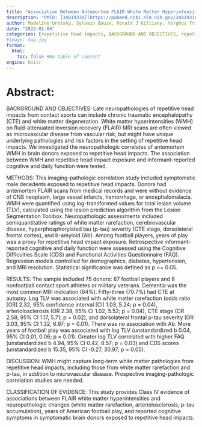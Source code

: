```yaml
---
title: "Association Between Antemortem FLAIR White Matter Hyperintensities and Neuropathology in Brain Donors Exposed to Repetitive Head Impacts"
description: "PMID: [34819338](https://pubmed.ncbi.nlm.nih.gov/34819338/){target='_blank'}    DOI: [10.1212/WNL.0000000000013012](https://doi.org/10.1212/WNL.0000000000013012){target='_blank'}"
author: Madeline Uretsky, Sylvain Bouix, Ronald J Killiany, Yorghos Tripodis, Brett Martin, Joseph Palmisano, Asim Z Mian, Karen Buch, Chad Farris, Daniel H Daneshvar, Brigid Dwyer, Lee Goldstein, Douglas Katz, Christopher Nowinski, Robert Cantu, Neil Kowall, Bertrand Russell Huber, Robert A Stern, Victor E Alvarez, Thor D Stein, Ann McKee, Jesse Mez, Michael L Alosco
date: "2022-01-04"
categories: [repetitive head impacts, BACKGROUND AND OBJECTIVES, repetitive head, head impacts, chronic traumatic encephalopathy]
#image: map.jpg
format:
  html:
    toc: false #No table of content
engine: knitr
---
```


# Abstract:

BACKGROUND AND OBJECTIVES: Late neuropathologies of repetitive head impacts from contact sports can include chronic traumatic encephalopathy (CTE) and white matter degeneration. White matter hyperintensities (WMH) on fluid-attenuated inversion recovery (FLAIR) MRI scans are often viewed as microvascular disease from vascular risk, but might have unique underlying pathologies and risk factors in the setting of repetitive head impacts. We investigated the neuropathologic correlates of antemortem WMH in brain donors exposed to repetitive head impacts. The association between WMH and repetitive head impact exposure and informant-reported cognitive and daily function were tested.

METHODS: This imaging-pathologic correlation study included symptomatic male decedents exposed to repetitive head impacts. Donors had antemortem FLAIR scans from medical records and were without evidence of CNS neoplasm, large vessel infarcts, hemorrhage, or encephalomalacia. WMH were quantified using log-transformed values for total lesion volume (TLV), calculated using the lesion prediction algorithm from the Lesion Segmentation Toolbox. Neuropathologic assessments included semiquantitative ratings of white matter rarefaction, cerebrovascular disease, hyperphosphorylated tau (p-tau) severity (CTE stage, dorsolateral frontal cortex), and b-amyloid (Ab). Among football players, years of play was a proxy for repetitive head impact exposure. Retrospective informant-reported cognitive and daily function were assessed using the Cognitive Difficulties Scale (CDS) and Functional Activities Questionnaire (FAQ). Regression models controlled for demographics, diabetes, hypertension, and MRI resolution. Statistical significance was defined as p <= 0.05.

RESULTS: The sample included 75 donors: 67 football players and 8 nonfootball contact sport athletes or military veterans. Dementia was the most common MRI indication (64%). Fifty-three (70.7%) had CTE at autopsy. Log TLV was associated with white matter rarefaction (odds ratio [OR] 2.32, 95% confidence interval [CI] 1.03, 5.24; p = 0.04), arteriolosclerosis (OR 2.38, 95% CI 1.02, 5.52; p = 0.04), CTE stage (OR 2.58, 95% CI 1.17, 5.71; p = 0.02), and dorsolateral frontal p-tau severity (OR 3.03, 95% CI 1.32, 6.97; p = 0.01). There was no association with Ab. More years of football play was associated with log TLV (unstandardized b 0.04, 95% CI 0.01, 0.06; p = 0.01). Greater log TLV correlated with higher FAQ (unstandardized b 4.94, 95% CI 0.42, 8.57; p = 0.03) and CDS scores (unstandardized b 15.35, 95% CI -0.27, 30.97; p = 0.05).

DISCUSSION: WMH might capture long-term white matter pathologies from repetitive head impacts, including those from white matter rarefaction and p-tau, in addition to microvascular disease. Prospective imaging-pathologic correlation studies are needed.

CLASSIFICATION OF EVIDENCE: This study provides Class IV evidence of associations between FLAIR white matter hyperintensities and neuropathologic changes (white matter rarefaction, arteriolosclerosis, p-tau accumulation), years of American football play, and reported cognitive symptoms in symptomatic brain donors exposed to repetitive head impacts.
        